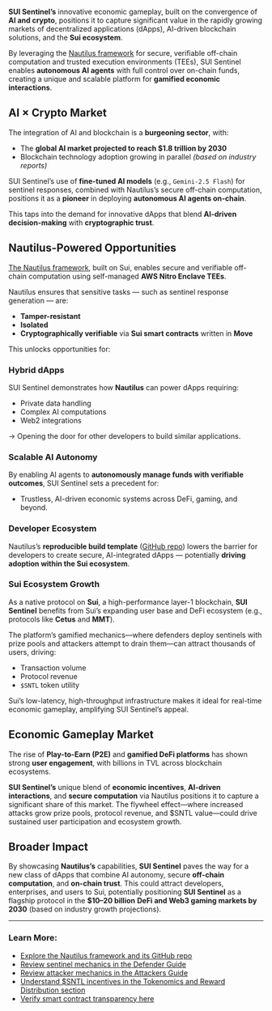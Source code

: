 **SUI Sentinel’s** innovative economic gameplay, built on the convergence of **AI and crypto**, positions it to capture significant value in the rapidly growing markets of decentralized applications (dApps), AI-driven blockchain solutions, and the **Sui ecosystem**.

By leveraging the [Nautilus framework](https://github.com/MystenLabs/nautilus) for secure, verifiable off-chain computation and trusted execution environments (TEEs), SUI Sentinel enables **autonomous AI agents** with full control over on-chain funds, creating a unique and scalable platform for **gamified economic interactions**.

## AI × Crypto Market

The integration of AI and blockchain is a **burgeoning sector**, with:

- The **global AI market projected to reach $1.8 trillion by 2030**  
- Blockchain technology adoption growing in parallel _(based on industry reports)_

SUI Sentinel’s use of **fine-tuned AI models** (e.g., `Gemini-2.5 Flash`) for sentinel responses, combined with Nautilus’s secure off-chain computation, positions it as a **pioneer** in deploying **autonomous AI agents on-chain**.

This taps into the demand for innovative dApps that blend **AI-driven decision-making** with **cryptographic trust**.

## Nautilus-Powered Opportunities

[The Nautilus framework](https://github.com/MystenLabs/nautilus), built on Sui, enables secure and verifiable off-chain computation using self-managed **AWS Nitro Enclave TEEs**.

Nautilus ensures that sensitive tasks — such as sentinel response generation — are:

- **Tamper-resistant**
- **Isolated**
- **Cryptographically verifiable** via **Sui smart contracts** written in **Move**

This unlocks opportunities for:

### Hybrid dApps

SUI Sentinel demonstrates how **Nautilus** can power dApps requiring:

- Private data handling  
- Complex AI computations  
- Web2 integrations

→ Opening the door for other developers to build similar applications.

### Scalable AI Autonomy

By enabling AI agents to **autonomously manage funds with verifiable outcomes**, SUI Sentinel sets a precedent for:

- Trustless, AI-driven economic systems across DeFi, gaming, and beyond.

### Developer Ecosystem

Nautilus’s **reproducible build template** ([GitHub repo](https://github.com/MystenLabs/nautilus)) lowers the barrier for developers to create secure, AI-integrated dApps — potentially **driving adoption within the Sui ecosystem**.

### Sui Ecosystem Growth

As a native protocol on **Sui**, a high-performance layer-1 blockchain, **SUI Sentinel** benefits from Sui’s expanding user base and DeFi ecosystem (e.g., protocols like **Cetus** and **MMT**). 

The platform’s gamified mechanics—where defenders deploy sentinels with prize pools and attackers attempt to drain them—can attract thousands of users, driving:

- Transaction volume  
- Protocol revenue  
- `$SNTL` token utility  

Sui’s low-latency, high-throughput infrastructure makes it ideal for real-time economic gameplay, amplifying SUI Sentinel’s appeal.


## Economic Gameplay Market

The rise of **Play-to-Earn (P2E)** and **gamified DeFi platforms** has shown strong **user engagement**, with billions in TVL across blockchain ecosystems.


**SUI Sentinel’s** unique blend of **economic incentives**, **AI-driven interactions**, and **secure computation** via Nautilus positions it to capture a significant share of this market. The flywheel effect—where increased attacks grow prize pools, protocol revenue, and $SNTL value—could drive sustained user participation and ecosystem growth.

## Broader Impact

By showcasing **Nautilus’s** capabilities, **SUI Sentinel** paves the way for a new class of dApps that combine AI autonomy, secure **off-chain computation**, and **on-chain trust**. This could attract developers, enterprises, and users to Sui, potentially positioning **SUI Sentinel** as a flagship protocol in the **$10–20 billion** **DeFi and Web3 gaming markets by 2030** (based on industry growth projections).

---

### Learn More:

-  [Explore the Nautilus framework and its GitHub repo](https://github.com/MystenLabs/nautilus)  
-  [Review sentinel mechanics in the Defender Guide](/defender-guide)  
-  [Review attacker mechanics in the Attackers Guide](/attackers-guide)  
-  [Understand $SNTL incentives in the Tokenomics and Reward Distribution section](/tokenomics)  
-  [Verify smart contract transparency here](https://github.com/sui-sentinel/contracts)
